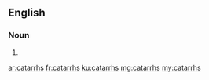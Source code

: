 ==English==

===Noun===
{{head|en}}

# {{plural of|catarrh}}

[[ar:catarrhs]]
[[fr:catarrhs]]
[[ku:catarrhs]]
[[mg:catarrhs]]
[[my:catarrhs]]